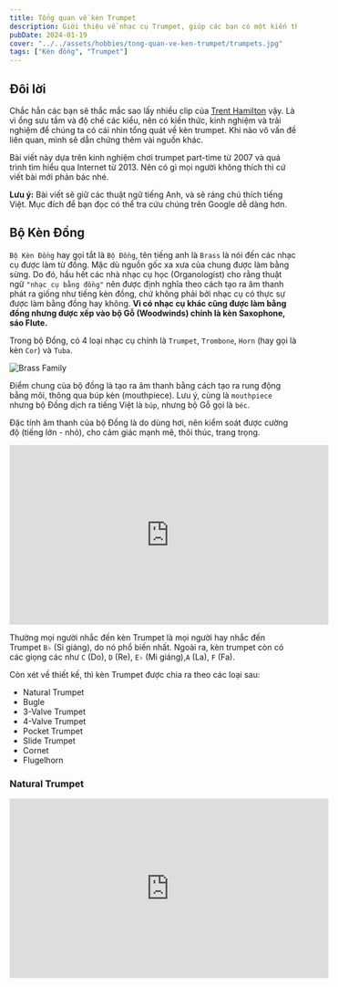 ```yaml
---
title: Tổng quan về kèn Trumpet
description: Giới thiệu về nhạc cụ Trumpet, giúp các bạn có một kiến thức cơ bản về nhạc cụ mình đang sử dụng.
pubDate: 2024-01-19
cover: "../../assets/hobbies/tong-quan-ve-ken-trumpet/trumpets.jpg"
tags: ["Kèn đồng", "Trumpet"]
---
```


## Đôi lời

Chắc hẳn các bạn sẽ thắc mắc sao lấy nhiều clip của [Trent Hamilton](https://www.youtube.com/@TrentHamilton) vậy. Là vì ổng sưu tầm và độ chế các kiểu, nên có kiến thức, kinh nghiệm và trải nghiệm để chúng ta có cái nhìn tổng quát về kèn trumpet. Khi nào vô vấn đề liên quan, mình sẽ dẫn chứng thêm vài nguồn khác.

Bài viết này dựa trên kinh nghiệm chơi trumpet part-time từ 2007 và quá trình tìm hiểu qua Internet từ 2013. Nên có gì mọi người không thích thì cứ viết bài mới phản bác nhé.

<strong className="text-red-500">Lưu ý:</strong> Bài viết sẽ giữ các thuật ngữ tiếng
Anh, và sẽ ráng chú thích tiếng Việt. Mục đích để bạn đọc có thể tra cứu chúng trên
Google dễ dàng hơn.

## Bộ Kèn Đồng

`Bộ Kèn Đồng` hay gọi tắt là `Bộ Đồng`, tên tiếng anh là `Brass` là nói đến các nhạc cụ được làm từ đồng. Mặc dù nguồn gốc xa xưa của chung được làm bằng sừng. Do đó, hầu hết các nhà nhạc cụ học (Organologist) cho rằng thuật ngữ `"nhạc cụ bằng đồng"` nên được định nghĩa theo cách tạo ra âm thanh phát ra giống như tiếng kèn đồng, chứ không phải bởi nhạc cụ có thực sự được làm bằng đồng hay không. **Vì có nhạc cụ khác cũng được làm bằng đồng nhưng được xếp vào bộ Gỗ (Woodwinds) chính là kèn Saxophone, sáo Flute.**

Trong bộ Đồng, có 4 loại nhạc cụ chính là `Trumpet`, `Trombone`, `Horn` (hay gọi là kèn `Cor`) và `Tuba`.

![Brass Family](../../assets/hobbies/tong-quan-ve-ken-trumpet/brass-family.jpeg)

Điểm chung của bộ đồng là tạo ra âm thanh bằng cách tạo ra rung động bằng môi, thông qua búp kèn (mouthpiece). Lưu ý, cùng là `mouthpiece` nhưng bộ Đồng dịch ra tiếng Việt là `búp`, nhưng bộ Gỗ gọi là `béc`.

Đặc tính âm thanh của bộ Đồng là do dùng hơi, nên kiểm soát được cường độ (tiếng lớn - nhỏ), cho cảm giác mạnh mẽ, thôi thúc, trang trọng.

<iframe
  width="560"
  height="315"
  src="https://www.youtube.com/embed/bwQumQpug_E?si=CPPvKbP2qFfpWOpn"
  title="YouTube video player"
  frameborder="0"
  allow="accelerometer; autoplay; clipboard-write; encrypted-media; gyroscope; picture-in-picture; web-share"
  allowfullscreen
/>

## Kèn Trumpet

![The Trumpet Family](../../assets/hobbies/tong-quan-ve-ken-trumpet/the-trumpet-family.jpeg)

Kèn Trumpet là nhạc cụ cao nhất trong bộ Đồng (lấy cao độ theo Piano).

| Cao độ    | Nhạc cụ                                                                                                |
| --------- | ------------------------------------------------------------------------------------------------------ |
| B♭4 / A4  | Piccolo Trumpet                                                                                        |
| E♭4       | Soprano Cornet, Soprano Trumpet (?)                                                                    |
| B♭3       | Trumpet, Cornet, Flugelhorn, Soprano Trombone, Soprano trombone                                        |
| F3        | F Mellophone                                                                                           |
| E♭3       | Alto Horn, Alto Trombone, Alto Trumpet                                                                 |
| B♭2       | Tenor & Bass Trombone, Baritone horn, Euphonium, B♭ Horn, Bass trumpet, Natural trumpet, B♭ Mellophone |
| F2        | French Horn, Contrabass trombone, Cimbasso                                                             |
| E♭2 / F2. | Bass Tuba                                                                                              |
| B♭1 / C2  | Contrabass Tuba, Contrabass trombone                                                                   |

Bảng này thể hiện khoảng cao độ mọi người hay sử dụng nhất, thường là `F#3` tới `A5`.

Còn nốt cao nhất thì tùy vào mỗi người. Như mình thì lên được tới `C6`. Còn Aturo Sandoval thì mấy nốt cao tít.

<iframe width="560" height="315" src="https://www.youtube.com/embed/EXjyU9M9mII?si=2dd6F69Wvg638IPy" title="YouTube video player" frameborder="0" allow="accelerometer; autoplay; clipboard-write; encrypted-media; gyroscope; picture-in-picture; web-share" referrerpolicy="strict-origin-when-cross-origin" allowfullscreen></iframe>

Thường mọi người nhắc đến kèn Trumpet là mọi người hay nhắc đến Trumpet `B♭` (Si giáng), do nó phổ biến nhất. Ngoài ra, kèn trumpet còn có các giọng các như `C` (Do), `D` (Re), `E♭` (Mi giáng),`A` (La), `F` (Fa).

Còn xét về thiết kế, thì kèn Trumpet được chia ra theo các loại sau:
- Natural Trumpet
- Bugle
- 3-Valve Trumpet
- 4-Valve Trumpet
- Pocket Trumpet
- Slide Trumpet
- Cornet
- Flugelhorn

### Natural Trumpet

<iframe width="560" height="315" src="https://www.youtube.com/embed/b24w_ykmwD4?si=5olenCVS5pLX1nhs" title="YouTube video player" frameborder="0" allow="accelerometer; autoplay; clipboard-write; encrypted-media; gyroscope; picture-in-picture; web-share" allowfullscreen/>

Có nguồn nói Natural Trumpet xuất hiện từ trước cuối thời Baroque. Ban đầu, người chơi phải điều chỉnh môi để có thể điều chỉnh cao độ. Sau này, người ta cải tiến lại bằng cách khoét thêm lỗ để bấm như trong clip của [Alison Balsom](https://www.alisonbalsom.com) phía trên.

### Bugle

<iframe width="560" height="315" src="https://www.youtube.com/embed/2yQFvZsN43A?si=xlFX6gQdbko47wua" title="YouTube video player" frameborder="0" allow="accelerometer; autoplay; clipboard-write; encrypted-media; gyroscope; picture-in-picture; web-share" allowfullscreen/>

Bugle chính là biến thể của Natural Trumpet, loại kèn có chiều dài chỉ bằng một nửa Natural Trumpet, nên có cao độ cao hơn 1 quãng 8 và hay sử dụng trong quân đội, hướng đạo sinh trong phim hay coi.

Sau này, người ta cải tiến dần Bugle có 1 hoặc 2 valve để có thể thay đổi cao độ.

<iframe width="560" height="315" src="https://www.youtube.com/embed/OkbspKwa76k?si=1rRQ5zETTnU_ivLu" title="YouTube video player" frameborder="0" allow="accelerometer; autoplay; clipboard-write; encrypted-media; gyroscope; picture-in-picture; web-share" allowfullscreen/>

### 3-Valve Trumpet

Đây là mẫu kèn Trumpet phổ biến, với 3 phím bấm. Thường là ở giọng `B♭`, `C`, `D`, `Eb`. Tuy nhiên vẫn có một số mẫu hiếm ở giọng `F`, `G` và `A`.

![Vincent Bach Stradivarius 37](../../assets/hobbies/tong-quan-ve-ken-trumpet/bach-strad-37.jpg)

Có một biến thể khác là `Fanfare Trumpet` hay còn gọi là `Herald Trumpet`, loa dài hơn, nhỏ hơn so với loại thông thường và cho tiếng sáng hơn. Thường hay được dùng trong nghi lễ hoàng gia hoặc quân đội.

<iframe width="560" height="315" src="https://www.youtube.com/embed/x7LoCOWvbdU?si=GKqoYmVKNGQefuSr" title="YouTube video player" frameborder="0" allow="accelerometer; autoplay; clipboard-write; encrypted-media; gyroscope; picture-in-picture; web-share" allowfullscreen/>

Mỗi valve có một chức năng, nhìn vào số được đánh trên valve từ búp ra tới loa kèn, lần lượt là `1`, `2` và `3`.
- Không bấm gì hết
- Bấm valve 1 để xuống 1 cung
- Bấm valve 2 để xuống 1/2 cung (nửa cung)
- Bấm valve 3 để xuống 1+1/2 cung (1 cung rưỡi)

Và ta kết hợp việc bấm và điều chỉnh môi để thay đổi cao độ. Coi bảng dưới đây.

![table-of-harmonics-with-valves](../../assets/hobbies/tong-quan-ve-ken-trumpet/table-of-harmonics-with-valves.png)

Thường người ta sẽ bấm `1+2` thay vì `3` để xuống **một cung rưỡi**. Do thực tế, cao độ của valve `3` bị thấp hơn so với khi bấm `1+2`. Có thể đo tần số để biết, mà cũng tùy kèn mà chênh lệch nhiều hay ít. Và cũng tùy người chơi nữa.

### 4-Valve Trumpet

Thường các mẫu 4 valve là giọng `A`, tên thường gọi là `Piccolo Trumpet`. Vì nó là giọng cao nhất. Thấy vậy, nó là kèn khó chơi nhất trong các loại kèn trumpet do cao độ không ổn định. Bạn phải tập để giữ đúng cao độ, và cần thiết bị hỗ trợ.

<iframe width="560" height="315" src="https://www.youtube.com/embed/Zw1kLdFdxMI?si=OnvDgXVmErBXoIDA" title="YouTube video player" frameborder="0" allow="accelerometer; autoplay; clipboard-write; encrypted-media; gyroscope; picture-in-picture; web-share" allowfullscreen/>

3 valve đầu cũng y chang loại phía trên. Riêng valve `4` được thêm vào để xuống `2+1/2` cung (2 cung rưỡi)

![piccolo-trumpet-fingering-chart](../../assets/hobbies/tong-quan-ve-ken-trumpet/piccolo-trumpet-fingering-chart.jpg)

### Pocket Trumpet

Loại này sinh ra nhằm mục đích nhỏ gọn. Phổ biến là giọng `B♭`.

<iframe width="560" height="315" src="https://www.youtube.com/embed/jVzQKWiDN9A?si=-pF4mDm-7mvb29iY" title="YouTube video player" frameborder="0" allow="accelerometer; autoplay; clipboard-write; encrypted-media; gyroscope; picture-in-picture; web-share" allowfullscreen/>

### Slide Trumpet

Xa xưa, người ta có thử cách chế một cái ống trượt trên Natural Trumpet để thay đổi cao độ giống loại trong clip này.

<iframe width="560" height="315" src="https://www.youtube.com/embed/UZFDhFBFHck?si=7V8AYom5WSyNAHs4" title="YouTube video player" frameborder="0" allow="accelerometer; autoplay; clipboard-write; encrypted-media; gyroscope; picture-in-picture; web-share" allowfullscreen/>

Những người theo trường phái này phát triển và nó gần giống cách kéo Trombone. Nhưng vẫn giữ được cao độ và màu âm của Trumpet. Tới ngày nay, nó bắt đầu lẫn lộn giữa `Slide Trumpet` và `Soprano Trombone` luôn.

<iframe width="560" height="315" src="https://www.youtube.com/embed/biqJ0apNk8Q?si=0633LvhMgwvbEEJ8" title="YouTube video player" frameborder="0" allow="accelerometer; autoplay; clipboard-write; encrypted-media; gyroscope; picture-in-picture; web-share" allowfullscreen/>

### Cornet

Tuy cùng hình dáng, nhưng lịch sử phát triển Cornet song song với lịch sử phát triển của Trumpet chứ không hẳn là biến thể. Trong lịch sử phát triển của 2 nhạc cụ này, công nghệ được chia sẻ lẫn nhau. Về cơ bản thì tiếng Cornet sẽ tối hơn so với Trumpet.

Kèn Cornet có 2 trường phái, một là `short model` thường được sử dụng ở các dàn nhạc của Anh với giọng `E♭`.

![Cornet Short Model](../../assets/hobbies/tong-quan-ve-ken-trumpet/cornet-short-model.jpg)

Trường phái còn lại là `long model`, phổ biến hơn ở Mỹ với giọng `B♭`.

![Cornet Long Model](../../assets/hobbies/tong-quan-ve-ken-trumpet/olds-ambassador-bb-cornet.jpg)

### Flugelhorn

![Flugelhorn vs Trumpet](../../assets/hobbies/tong-quan-ve-ken-trumpet/flugelhorn-vs-trumpet.jpg)

Cũng là cùng thiết kế 3 phim như Trumpet, Cornet và cùng giọng `B♭`, nhưng Flugelhorn cho tiếng tối hơn cả Cornet.

<iframe width="560" height="315" src="https://www.youtube.com/embed/zo8hIc7DpuE?si=DKrt_VJocbYG_fOD" title="YouTube video player" frameborder="0" allow="accelerometer; autoplay; clipboard-write; encrypted-media; gyroscope; picture-in-picture; web-share" allowfullscreen/>

## Một số thông tin thú vị

Từ `"horn"` với nghĩa ban đầu là những nhạc cụ được làm từ sừng động vật, thường là sừng bò. Từ `"bugle"` có nguồn gốc từ tiếng Latin `"buculus"`, có nghĩa là _bò con (young bull)_. Còn từ `"cor"` trong `cornet`, `cor anglais`, `tenor cor` có nguồn gốc từ tiếng Latin, `"cornu"`, nghĩa là _sừng_.

## Tham khảo

- Mr. Q's Music, [BRASS](https://www.mrqsmusic.com/brass-family.html)
- Wikipedia, [Bộ Đồng](https://vi.wikipedia.org/wiki/B%E1%BB%99_%C4%91%E1%BB%93ng)
- Wikipedia, [Pitch of brass instruments](https://en.wikipedia.org/wiki/Pitch_of_brass_instruments)
- Yamaha, [The tone is affected by the material](https://www.yamaha.com/en/musical_instrument_guide/horn/selection)
- Trent Hamilton, [The Trumpet Family](https://www.youtube.com/watch?v=0UxaeYoDtdA)
- Gear4music, [The 9 Types Of Trumpets Every Brass Player Should Know](https://www.gear4music.com/blog/types-of-trumpets)
- Wikipedia, [Natural Trumpet](https://en.wikipedia.org/wiki/Natural_trumpet)
- Jean-Baptiste Arban, [Arban's Complete Conservatory Method for Trumpet (Cornet) or Eb Alto, Bb Tenor, Baritone, Euphonium and Bb Bass in Treble Clef](https://www.amazon.com/Complete-Conservatory-Trumpet-Baritone-Euphonium/dp/0825803853)
- Gregg Monks, [The History of The Cornet, From Pre-History to the Present](http://blackdiamondbrass.org/tpthist/trpthist.htm)
- Bruce Chidester , [Why did the Cornet become a second rate citizen?](https://www.thetrumpetblog.com/why-did-the-cornet-become-a-second-rate-citizen)
- Trumpet Biz, [What Is A Flugelhorn?](https://trumpet.biz/flugelhorn/what-is-a-flugelhorn)
- Wikipedia, [Flugelhorn](https://en.wikipedia.org/wiki/Flugelhorn)